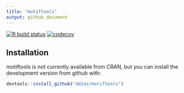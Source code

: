 ```yaml
---
title: "motiftools"
output: github_document
---
```


<!-- badges: start -->
  [![R build status](https://github.com/ddiez/motiftools/workflows/R-CMD-check/badge.svg)](https://github.com/ddiez/motiftools/actions)
  [![codecov](https://codecov.io/gh/ddiez/motiftools/branch/master/graph/badge.svg)](https://codecov.io/gh/ddiez/motiftools)
<!-- badges: end -->


## Installation

motiftools is not currently available from CRAN, but you can install the development version from github with:

```R
devtools::install_github("ddiez/motiftools")
```




